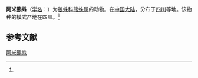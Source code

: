 {{Speciesbox
| name = 阿米熊蛛
| status = 
| status_system = 
| image = 
| genus = Arctosa
| species = amylaceoides
| authority = (Schenkel, 1937)<ref name='id13783'>{{cite web| url =http://www.bioinfo.cn/db05/BjdwSpecies.php?action=view&id=13783| title =阿米熊蛛| work =《中国动物物种编目数据库》| publisher =中国科学院微生物研究所| author =中国科学院动物研究所| accessdate =2009-04-28| deadurl =yes| archiveurl =https://web.archive.org/web/20160305104450/http://www.bioinfo.cn/db05/BjdwSpecies.php?action=view&id=13783| archivedate =2016-03-05}}</ref>
}}

'''阿米熊蛛'''（[[学名|学名]]：{{lang|la|''Arctosa amylaceoides''}}）为[[狼蛛科|狼蛛科]][[熊蛛属|熊蛛属]]的动物。在[[中国大陆|中国大陆]]，分布于[[四川|四川]]等地。该物种的模式产地在四川。<ref name='id13783'/>

== 参考文献 ==
{{reflist}}

{{Wikispecies|Arctosa amylaceoides}}
{{Taxonbar|from=Q1896391}}

[[Category:熊蛛属|阿米熊蛛]]


{{蜘蛛小作品}}